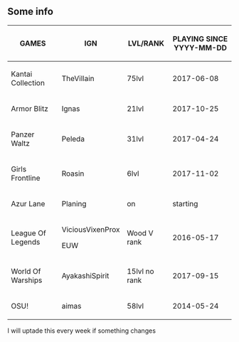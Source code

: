 ==Some info==
{| border="1" cellpadding="1" cellspacing="1" class="article-table article-table-selected" style="width: 500px; height: 500px;"
|-
! scope="col"|'''GAMES'''
! scope="col"|IGN
! scope="col"|LVL/RANK
! scope="col"|PLAYING SINCE YYYY-MM-DD
|-
|Kantai Collection
|TheVillain
|75lvl
|2017-06-08
|-
|Armor Blitz
|Ignas
|21lvl
|2017-10-25
|-
|Panzer Waltz
|Peleda
|31lvl
|2017-04-24
|-
|Girls Frontline
|Roasin
|6lvl
|2017-11-02
|-
|Azur Lane
|Planing
|on
|starting
|-
|League Of Legends
|
ViciousVixenProx

EUW
|Wood V rank
|2016-05-17
|-
|World Of Warships
|AyakashiSpirit
|15lvl no rank
|2017-09-15
|-
|OSU!
|aimas
|58lvl
|2014-05-24
|}
I will uptade this every week if something changes